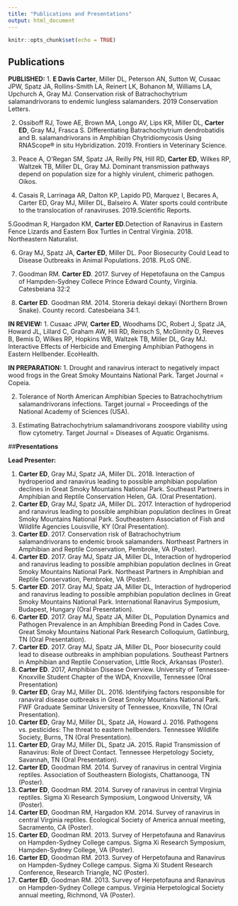 ```yaml
---
title: "Publications and Presentations"
output: html_document
---
```


```r
knitr::opts_chunk$set(echo = TRUE)
```

## **Publications**

**PUBLISHED:** 
1.  **E Davis Carter**, Miller DL, Peterson AN, Sutton W, Cusaac JPW, Spatz JA, Rollins-Smith LA, Reinert LK, Bohanon M, Williams LA, Upchurch A, Gray MJ.  Conservation risk of Batrachochytrium salamandrivorans to endemic lungless salamanders. 2019 Conservation Letters.

2. Ossiboff RJ, Towe AE, Brown MA, Longo AV, Lips KR, Miller DL, **Carter ED**, Gray MJ, Frasca S. Differentiating Batrachochytrium dendrobatidis and B. salamandrivorans in Amphibian Chytridiomycosis Using RNAScope® in situ Hybridization. 2019. Frontiers in Veterinary Science.

3.  Peace A, O’Regan SM, Spatz JA, Reilly PN, Hill RD, **Carter ED**, Wilkes RP, Waltzek TB, Miller DL, Gray MJ. Dominant transmission pathways depend on population size for a highly virulent, chimeric pathogen. Oikos.

4.  Casais R, Larrinaga AR, Dalton KP, Lapido PD, Marquez I, Becares A, Carter ED, Gray MJ, Miller DL, Balseiro A. Water sports could contribute to the translocation of ranaviruses. 2019.Scientific Reports. 

5.Goodman R, Hargadon KM, **Carter ED**.Detection of Ranavirus in Eastern Fence Lizards and Eastern Box Turtles in Central Virginia. 2018. Northeastern Naturalist.

6.	Gray MJ, Spatz JA, **Carter ED**, Miller DL. Poor Biosecurity Could Lead to Disease Outbreaks in Animal Populations. 2018. PLoS ONE. 

7.	Goodman RM. **Carter ED**. 2017. Survey of Hepetofauna on the Campus of Hampden-Sydney Collece Prince Edward County, Virginia. Catesbeiana 32:2

8.	**Carter ED**. Goodman RM. 2014. Storeria dekayi dekayi (Northern Brown Snake). County record. Catesbeiana 34:1.

**IN REVIEW:**
1.	Cusaac JPW, **Carter ED**, Woodhams DC, Robert J, Spatz JA, Howard JL, Lillard C, Graham AW, Hill RD, Reinsch S, McGinnity D, Reeves B, Bemis D, Wilkes RP, Hopkins WB, Waltzek TB, Miller DL, Gray MJ. Interactive Effects of Herbicide and Emerging Amphibian Pathogens in Eastern Hellbender. EcoHealth.

**IN PREPARATION:**
1.	Drought and ranavirus interact to negatively impact wood frogs in the Great Smoky Mountains National Park. Target Journal =  Copeia.

2.	Tolerance of North American Amphibian Species to Batrachochytrium salamandrivorans infections.  Target journal = Proceedings of the National Academy of Sciences (USA). 

4.	Estimating Batrachochytrium salamandrivorans zoospore viability using flow cytometry. Target Journal = Diseases of Aquatic Organisms. 

##**Presentations**

**Lead Presenter:**

1.	**Carter ED**, Gray MJ, Spatz JA, Miller DL. 2018. Interaction of hydroperiod and ranavirus leading to possible amphibian population declines in Great Smoky Mountains National Park. Southeast Partners in Amphibian and Reptile Conservation Helen, GA. (Oral Presentation).
2.	**Carter ED**, Gray MJ, Spatz JA, Miller DL. 2017. Interaction of hydroperiod and ranavirus leading to possible amphibian population declines in Great Smoky Mountains National Park. Southeastern Association of Fish and Wildlife Agencies Louisville, KY (Oral Presentation).
3.	**Carter ED**. 2017. Conservation risk of Batrachochytrium salamandrivorans to endemic brook salamanders. Northeast Partners in Amphibian and Reptile Conservation, Pembroke, VA (Poster).
4.	**Carter ED**. 2017. Gray MJ, Spatz JA, Miller DL, Interaction of hydroperiod and ranavirus leading to possible amphibian population declines in Great Smoky Mountains National Park. Northeast Partners in Amphibian and Reptile Conservation, Pembroke, VA (Poster).
5.	**Carter ED**. 2017. Gray MJ, Spatz JA, Miller DL, Interaction of hydroperiod and ranavirus leading to possible amphibian population declines in Great Smoky Mountains National Park. International Ranavirus Symposium, Budapest, Hungary (Oral Presentation).
6.	**Carter ED**. 2017. Gray MJ, Spatz JA, Miller DL, Population Dynamics and Pathogen Prevalence in an Amphibian Breeding Pond in Cades Cove. Great Smoky Mountains National Park Research Colloquium, Gatlinburg, TN (Oral Presentation). 
7.	**Carter ED**. 2017. Gray MJ, Spatz JA, Miller DL, Poor biosecurity could lead to disease outbreaks in amphibian populations. Southeast Partners in Amphibian and Reptile Conservation, Little Rock, Arkansas (Poster).
8.	**Carter ED**. 2017, Amphibian Disease Overview. University of Tennessee-Knoxville Student Chapter of the WDA, Knoxville, Tennessee (Oral Presentation)
9.	**Carter ED**, Gray MJ, Miller DL. 2016. Identifying factors responsible for ranaviral disease outbreaks in Great Smoky Mountains National Park. FWF Graduate Seminar University of Tennessee, Knoxville, TN (Oral Presentation).
10.	**Carter ED**, Gray MJ, Miller DL, Spatz JA, Howard J. 2016. Pathogens vs. pesticides: The threat to eastern hellbenders. Tennessee Wildlife Society, Burns, TN (Oral Presentation).
11.	**Carter ED**, Gray MJ, Miller DL, Spatz JA. 2015. Rapid Transmission of Ranavirus: Role of Direct Contact. Tennessee Herpetology Society, Savannah, TN (Oral Presentation).
12.	**Carter ED**, Goodman RM. 2014. Survey of ranavirus in central Virginia reptiles. Association of Southeastern Biologists, Chattanooga, TN (Poster).
13.	**Carter ED**, Goodman RM. 2014. Survey of ranavirus in central Virginia reptiles. Sigma Xi Research Symposium, Longwood University, VA (Poster).
14.	**Carter ED**, Goodman RM, Hargadon KM. 2014. Survey of ranavirus in central Virginia reptiles. Ecological Society of America annual meeting, Sacramento, CA (Poster).
15.	**Carter ED**, Goodman RM. 2013. Survey of Herpetofauna and Ranavirus on Hampden-Sydney College campus. Sigma Xi Research Symposium, Hampden-Sydney College, VA (Poster).
16.	**Carter ED**, Goodman RM. 2013. Survey of Herpetofauna and Ranavirus on Hampden-Sydney College campus. Sigma Xi Student Research Conference, Research Triangle, NC (Poster).
17.	**Carter ED**, Goodman RM. 2013. Survey of Herpetofauna and Ranavirus on Hampden-Sydney College campus. Virginia Herpetological Society annual meeting, Richmond, VA (Poster). 


